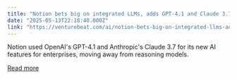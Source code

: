 ```yaml
---
title: "Notion bets big on integrated LLMs, adds GPT-4.1 and Claude 3.7 to platform"
date: "2025-05-13T22:18:40.000Z"
link: "https://venturebeat.com/ai/notion-bets-big-on-integrated-llms-adds-gpt-4-1-and-claude-3-7-to-platform/"
---
```


Notion used OpenAI's GPT-4.1 and Anthropic's Claude 3.7 for its new AI features for enterprises, moving away from reasoning models.

[Read more](https://venturebeat.com/ai/notion-bets-big-on-integrated-llms-adds-gpt-4-1-and-claude-3-7-to-platform/)
